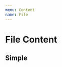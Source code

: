 ```yaml
---
menu: Content
name: File
---
```



# File Content

<link href="https://cdn.jsdelivr.net/npm/antd@3.26.6/dist/antd.min.css" rel="stylesheet" />

## Simple

<Playground>
  <RonpaFileContent 
    content={[{
        id: "first",
        path: "https://google.com/robots.txt",
        originalName: "first-file.txt",
        mimeType: "text/plain",
        size: 340,
        lastModifyAt: new Date(),
        uploadedAt: new Date(),
    }, {
        id: "second",
        path: "https://google.com/robots.txt",
        originalName: "second-file.txt",
        mimeType: "text/plain",
        size: 600,
        lastModifyAt: new Date(),
        uploadedAt: new Date(),
    }]}
    thesis={{
        insiders: ["First Insider"]
    }}
    insiders
    contentLimit={5}
  />
</Playground>
